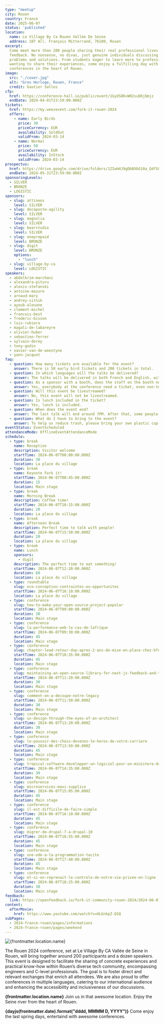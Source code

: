 ```yaml
---
type: "meetup"
city: Rouen
country: France
date: 2025-06-07
status: 'published'
location:
  name: Le Village By Ca Rouen Vallée De Seine
  address: 107 All. François Mitterrand, 76100, Rouen
excerpt:
  Come meet more than 200 people sharing their real professional lives and
  feedback. No nonsense, no divas, just genuine individuals discussing real
  problems and solutions. From students eager to learn more to professionals
  wanting to share their experiences, come enjoy a fulfilling day with a dozen
  conferences in the heart of Rouen.
image:
  src: "./cover.jpg"
  alt: "Gros Horloge, Rouen, France"
  credit: Gautier Salles
cfp:
  href: https://conference-hall.io/public/event/1GyOS8KvW02suD6jQmjz
  endDate: 2024-04-01T23:59:00.000Z
tickets:
  href: https://my.weezevent.com/fork-it-rouen-2024
  offers:
    - name: Early Birds
      price: 30
      priceCurrency: EUR
      availability: SoldOut
      validFrom: 2024-03-14
    - name: Normal
      price: 50
      priceCurrency: EUR
      availability: InStock
      validFrom: 2024-03-14
prospectus:
  href: https://drive.google.com/drive/folders/1ZIwH4J9gDbBXbG10a_Q4fSGwx0DFqXpk?usp=sharing
  endDate: 2024-05-31T23:59:00.000Z
sponsoringLevels:
  - SILVER
  - BRONZE
  - LOGISTIC
sponsors:
  - slug: attineos
    level: SILVER
  - slug: docaposte-agility
    level: SILVER
  - slug: magnolia
    level: SILVER
  - slug: bearstudio
    level: SILVER
  - slug: oneprepaid
    level: BRONZE
  - slug: digit
    level: BRONZE
    options:
      - "lunch"
  - slug: village-by-ca
    level: LOGISTIC
speakers:
  - abdelkrim-marchani
  - alexandra-pituru
  - alexis-stefanski
  - antoine-mazure
  - arnaud-mary
  - andrey-sitnik
  - ayoub-alouane
  - clement-michel
  - francois-best
  - frederic-bisson
  - luis-rubiera
  - magali-de-labareyre
  - olivier-huber
  - sebastien-ferrer
  - sylvain-dorey
  - tony-godin
  - xavier-van-de-woestyne
  - yann-jacquot
faq:
  - question: How many tickets are available for the event?
    answer: There is 50 early bird tickets and 200 tickets in total.
  - question: In which languages will the talks be delivered?
    answer: The talks will be delivered in both French and English, with live transcription and translation provided.
  - question: As a sponsor with a booth, does the staff on the booth need tickets?
    answer: Yes, everybody at the conference need a ticket, even non-tech people that are on booths.
  - question: Will this event be livestreamed?
    answer: No, this event will not be livestreamed.
  - question: Is lunch included in the ticket?
    answer: Yes, lunch is included.
  - question: When does the event end?
    answer: The last talk will end around 7PM. After that, some people will stay for a drink on the terrace and then in the bars below or in town.
  - question: What do I have to bring to the event?
    answer: To help us reduce trash, please bring your own plastic cup (we all have a lot at home) or reusable water bottle to the event.
eventStatus: EventScheduled
attendanceMode: OfflineEventAttendanceMode
schedule:
  - type: break
    name: Reception
    description: Visitor welcome
    startTime: 2024-06-07T08:00:00.000Z
    duration: 30
    location: La place du village
  - type: break
    name: Keynote Fork it!
    startTime: 2024-06-07T08:45:00.000Z
    duration: 15
    location: Main stage
  - type: break
    name: Morning Break
    description: Coffee time!
    startTime: 2024-06-07T10:15:00.000Z
    duration: 20
    location: La place du village
  - type: break
    name: Afternoon Break
    description: Perfect time to talk with people!
    startTime: 2024-06-07T15:50:00.000Z
    duration: 20
    location: La place du village
  - type: break
    name: Lunch
    sponsors:
      - digit
    description: The perfect time to eat something!
    startTime: 2024-06-07T12:20:00.000Z
    duration: 60
    location: La place du village
  - type: roundtable
    slug: eco-conception-contraintes-ou-opportunites
    startTime: 2024-06-07T16:10:00.000Z
    location: La place du village
  - type: conference
    slug: how-to-make-your-open-source-project-popular
    startTime: 2024-06-07T09:00:00.000Z
    duration: 30
    location: Main stage
  - type: conference
    slug: la-performance-web-le-cas-de-lafrique
    startTime: 2024-06-07T09:30:00.000Z
    duration: 45
    location: Main stage
  - type: conference
    slug: chapter-lead-retour-dxp-apres-2-ans-de-mise-en-place-chez-bforbank
    startTime: 2024-06-07T10:35:00.000Z
    duration: 45
    location: Main stage
  - type: conference
    slug: maintaining-an-open-source-library-for-next-js-feedback-and-tips
    startTime: 2024-06-07T11:20:00.000Z
    duration: 30
    location: Main stage
  - type: conference
    slug: comment-on-a-decoupe-notre-legacy
    startTime: 2024-06-07T11:50:00.000Z
    duration: 30
    location: Main stage
  - type: conference
    slug: ux-design-through-the-eyes-of-an-architect
    startTime: 2024-06-07T13:20:00.000Z
    duration: 30
    location: Main stage
  - type: conference
    slug: le-pouvoir-des-choix-devenez-le-heros-de-votre-carriere
    startTime: 2024-06-07T13:50:00.000Z
    duration: 45
    location: Main stage
  - type: conference
    slug: tropical-software-developper-un-logiciel-pour-un-ministere-dasie-du-sud-est
    startTime: 2024-06-07T14:35:00.000Z
    duration: 30
    location: Main stage
  - type: conference
    slug: microservices-maxi-supplice
    startTime: 2024-06-07T15:05:00.000Z
    duration: 45
    location: Main stage
  - type: conference
    slug: il-est-difficile-de-faire-simple
    startTime: 2024-06-07T16:10:00.000Z
    duration: 45
    location: Main stage
  - type: conference
    slug: migrer-de-drupal-7-a-drupal-10
    startTime: 2024-06-07T16:55:00.000Z
    duration: 45
    location: Main stage
  - type: conference
    slug: une-ode-a-la-programmation-tacite
    startTime: 2024-06-07T17:40:00.000Z
    duration: 45
    location: Main stage
  - type: conference
    slug: et-si-on-reprenait-le-controle-de-notre-vie-privee-en-ligne
    startTime: 2024-06-07T18:25:00.000Z
    duration: 30
    location: Main stage
feedback:
  link: https://openfeedback.io/fork-it-community-rouen-2024/2024-06-07
content:
  afterMovie:
    href: https://www.youtube.com/watch?v=HLGnkpZ-Q1Q
subPages:
  - 2024-france-rouen/pages/informations
  - 2024-france-rouen/pages/weekend
---
```



<Image src={leVillageByCa} alt={frontmatter.location.name} />

The Rouen 2024 conference, set at Le Village By CA Vallée de
Seine in Rouen, will bring together around 200 participants and
a dozen speakers. This event is designed to facilitate the
sharing of concrete experiences and practical know-how within
Rouen’s diverse tech community, encompassing engineers and
C-level professionals. The goal is to foster direct and relevant
exchanges that enrich all attendees. We are also proud to offer
conferences in multiple languages, catering to our international
audience and enhancing the accessibility and inclusiveness of
our discussions.

<strong>{frontmatter.location.name}</strong> Join us in that awesome
location. Enjoy the Seine river from the heart of Rouen.

<strong>{dayjs(frontmatter.date).format("dddd, MMMM D, YYYY")}</strong> Come
enjoy the last spring days, entertaind with awesome conferences.

